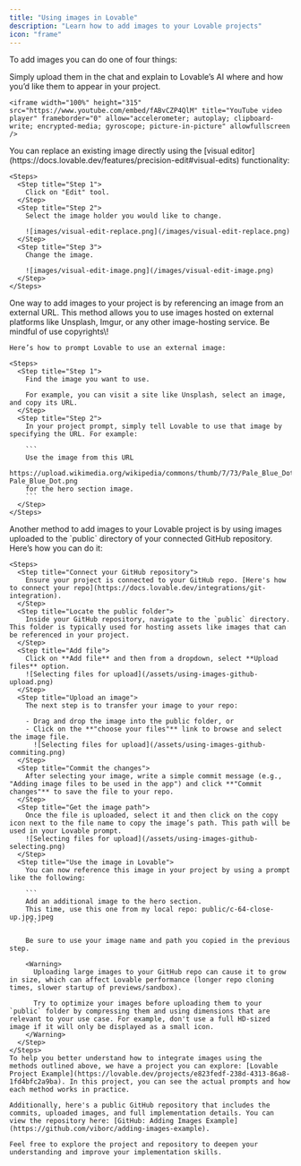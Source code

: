 ```yaml
---
title: "Using images in Lovable"
description: "Learn how to add images to your Lovable projects"
icon: "frame"
---
```


To add images you can do one of four things:

<AccordionGroup>
  <Accordion title="Upload the image to the prompt chat">
    Simply upload them in the chat and explain to Lovable’s AI where and how you’d like them to appear in your project.

    <iframe width="100%" height="315" src="https://www.youtube.com/embed/fABvCZP4QlM" title="YouTube video player" frameborder="0" allow="accelerometer; autoplay; clipboard-write; encrypted-media; gyroscope; picture-in-picture" allowfullscreen />
  </Accordion>
  <Accordion title="Replace it on the visual editor">
    You can replace an existing image directly using the [visual editor](https://docs.lovable.dev/features/precision-edit#visual-edits) functionality: 

    <Steps>
      <Step title="Step 1">
        Click on "Edit" tool.
      </Step>
      <Step title="Step 2">
        Select the image holder you would like to change.

        ![images/visual-edit-replace.png](/images/visual-edit-replace.png)
      </Step>
      <Step title="Step 3">
        Change the image.

        ![images/visual-edit-image.png](/images/visual-edit-image.png)
      </Step>
    </Steps>
  </Accordion>
  <Accordion title="Using an external image URL">
    One way to add images to your project is by referencing an image from an external URL. This method allows you to use images hosted on external platforms like Unsplash, Imgur, or any other image-hosting service. Be mindful of use copyrights\!

    Here’s how to prompt Lovable to use an external image:

    <Steps>
      <Step title="Step 1">
        Find the image you want to use.

        For example, you can visit a site like Unsplash, select an image, and copy its URL.
      </Step>
      <Step title="Step 2">
        In your project prompt, simply tell Lovable to use that image by specifying the URL. For example:

        ```
        Use the image from this URL 
        https://upload.wikimedia.org/wikipedia/commons/thumb/7/73/Pale_Blue_Dot.png/442px-Pale_Blue_Dot.png 
        for the hero section image.
        ```
      </Step>
    </Steps>
  </Accordion>
  <Accordion title="Using images from your GitHub public directory">
    Another method to add images to your Lovable project is by using images uploaded to the `public` directory of your connected GitHub repository. Here’s how you can do it:

    <Steps>
      <Step title="Connect your GitHub repository">
        Ensure your project is connected to your GitHub repo. [Here's how to connect your repo](https://docs.lovable.dev/integrations/git-integration).
      </Step>
      <Step title="Locate the public folder">
        Inside your GitHub repository, navigate to the `public` directory. This folder is typically used for hosting assets like images that can be referenced in your project.
      </Step>
      <Step title="Add file">
        Click on **Add file** and then from a dropdown, select **Upload files** option.
        ![Selecting files for upload](/assets/using-images-github-upload.png)
      </Step>
      <Step title="Upload an image">
        The next step is to transfer your image to your repo:

        - Drag and drop the image into the public folder, or
        - Click on the **"choose your files"** link to browse and select the image file.
          ![Selecting files for upload](/assets/using-images-github-commiting.png)
      </Step>
      <Step title="Commit the changes">
        After selecting your image, write a simple commit message (e.g., "Adding image files to be used in the app") and click **"Commit changes"** to save the file to your repo.
      </Step>
      <Step title="Get the image path">
        Once the file is uploaded, select it and then click on the copy icon next to the file name to copy the image’s path. This path will be used in your Lovable prompt.
        ![Selecting files for upload](/assets/using-images-github-selecting.png)
      </Step>
      <Step title="Use the image in Lovable">
        You can now reference this image in your project by using a prompt like the following:

        ```
        Add an additional image to the hero section. 
        This time, use this one from my local repo: public/c-64-close-up.jpg.jpeg
        ```

        Be sure to use your image name and path you copied in the previous step.

        <Warning>
          Uploading large images to your GitHub repo can cause it to grow in size, which can affect Lovable performance (longer repo cloning times, slower startup of previews/sandbox).

          Try to optimize your images before uploading them to your `public` folder by compressing them and using dimensions that are relevant to your use case. For example, don't use a full HD-sized image if it will only be displayed as a small icon.
        </Warning>
      </Step>
    </Steps>
    To help you better understand how to integrate images using the methods outlined above, we have a project you can explore: [Lovable Project Example](https://lovable.dev/projects/e823fedf-238d-4313-86a8-1fd4bfc2a9ba). In this project, you can see the actual prompts and how each method works in practice.

    Additionally, here's a public GitHub repository that includes the commits, uploaded images, and full implementation details. You can view the repository here: [GitHub: Adding Images Example](https://github.com/viborc/adding-images-example).

    Feel free to explore the project and repository to deepen your understanding and improve your implementation skills.
  </Accordion>
</AccordionGroup>